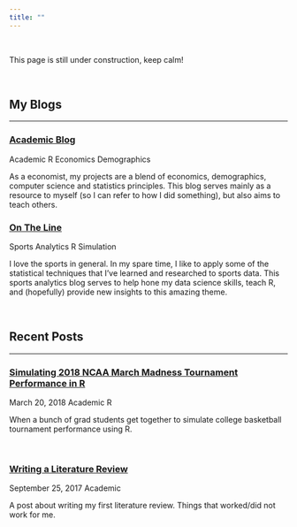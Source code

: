 ```yaml
---
title: ""
---
```


<br>

This page is still under construction, keep calm!

<br>

<!-- MY BLOGS -->

<h2><span class="fa fa-paper-plane-o" aria-hidden="true"></span> My Blogs</h2> 
<hr>

<h3><span class="fa fa-newspaper-o" aria-hidden="true"></span><a href="academicblog.html"> Academic Blog</a></h3> 

<span class="label label-primary">Academic</span>
<span class="label label-default">R</span>
<span class="label label-success">Economics</span>
<span class="label label-warning">Demographics</span>

As a economist, my projects are a blend of economics, demographics, computer science and statistics principles. This blog serves mainly as a resource to myself (so I can refer to how I did something), but also aims to teach others.

<h3><span class="fa fa-newspaper-o" aria-hidden="true"></span><a href="ontheline.html"> On The Line</a></h3> 

<span class="label label-info">Sports Analytics</span>
<span class="label label-default">R</span>
<span class="label label-danger">Simulation</span>

I love the sports in general. In my spare time, I like to apply some of the statistical techniques that I've learned and researched to sports data. This sports analytics blog serves to help hone my data science skills, teach R, and (hopefully) provide new insights to this amazing theme.

<br>

<!-- RECENT POSTS -->

<h2><span class="fa fa-file-text-o" aria-hidden="true"></span> Recent Posts</h2> 
<hr>

<!-- 2018 March Madness -->

<h3><span class="fa fa-sticky-note-o" aria-hidden="true"></span><a href="post-Simulating-2018-NCAA-March-Madness-Tournament-Performance-in-R.html" class="postLink"> Simulating 2018 NCAA March Madness Tournament Performance in R</a></h3>

<span class="glyphicon glyphicon-time"></span> March 20, 2018
<span class="label label-primary">Academic</span>
<span class="label label-default">R</span>

When a bunch of grad students get together to simulate college basketball tournament performance using R.

<br>

<!-- Lit Review -->

<h3><span class="fa fa-sticky-note-o" aria-hidden="true"></span><a href="post-Writing-a-Literature-Review.html" class="postLink"> Writing a Literature Review</a></h3>

<span class="glyphicon glyphicon-time"></span> September 25, 2017
<span class="label label-primary">Academic</span>

A post about writing my first literature review. Things that worked/did not work for me.

<br>








